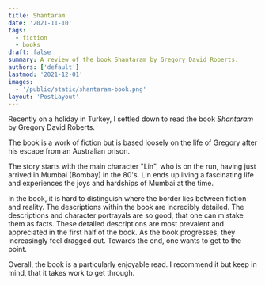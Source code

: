 ```yaml
---
title: Shantaram
date: '2021-11-10'
tags:
  - fiction
  - books
draft: false
summary: A review of the book Shantaram by Gregory David Roberts.
authors: ['default']
lastmod: '2021-12-01'
images:
  - '/public/static/shantaram-book.png'
layout: 'PostLayout'
---
```


Recently on a holiday in Turkey, I settled down to read the book _Shantaram_ by Gregory David Roberts.

The book is a work of fiction but is based loosely on the life of Gregory after his escape from an Australian prison.

The story starts with the main character "Lin", who is on the run, having just arrived in Mumbai (Bombay) in the 80's.
Lin ends up living a fascinating life and experiences the joys and hardships of Mumbai at the time.

In the book, it is hard to distinguish where the border lies between fiction and reality. The descriptions within the book are incredibly detailed. The descriptions and character portrayals are so good, that one can mistake them as facts. These detailed descriptions are most prevalent and appreciated in the first half of the book. As the book progresses, they increasingly feel dragged out. Towards the end, one wants to get to the point.

Overall, the book is a particularly enjoyable read. I recommend it but keep in mind, that it takes work to get through.
